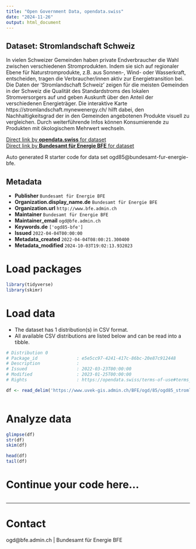 ```yaml
---
title: "Open Government Data, opendata.swiss"
date: "2024-11-26"
output: html_document
---
```


## Dataset: Stromlandschaft Schweiz

In vielen Schweizer Gemeinden haben private Endverbraucher die Wahl zwischen verschiedenen Stromprodukten. Indem sie sich auf regionaler Ebene für Naturstromprodukte, z.B. aus Sonnen-, Wind- oder Wasserkraft, entscheiden, tragen die Verbraucher/innen aktiv zur Energietransition bei. Die Daten der 'Stromlandschaft Schweiz' zeigen für die meisten Gemeinden in der Schweiz die Qualität des Standardstroms des lokalen Stromversorgers auf und geben Auskunft über den Anteil der verschiedenen Energieträger.
Die interaktive Karte https://stromlandschaft.mynewenergy.ch/ hilft dabei, den Nachhaltigkeitsgrad der in den Gemeinden angebotenen Produkte visuell zu vergleichen. Durch weiterführende Infos können Konsumierende zu Produkten mit ökologischem Mehrwert wechseln.

[Direct link by **opendata.swiss** for dataset](https://opendata.swiss/de/dataset/stromlandschaft-schweiz)<br>
[Direct link by **Bundesamt für Energie BFE** for dataset](https://stromlandschaft.mynewenergy.ch/)

Auto generated R starter code for data set ogd85@bundesamt-fur-energie-bfe.

## Metadata

- **Publisher** `Bundesamt für Energie BFE`
- **Organization.display_name.de** `Bundesamt für Energie BFE`
- **Organization.url** `http://www.bfe.admin.ch`
- **Maintainer** `Bundesamt für Energie BFE`
- **Maintainer_email** `ogd@bfe.admin.ch`
- **Keywords.de** `['ogd85-bfe']`
- **Issued** `2022-04-04T00:00:00`
- **Metadata_created** `2022-04-04T08:00:21.300400`
- **Metadata_modified** `2024-10-03T19:02:13.932023`


# Load packages

```r

library(tidyverse)
library(skimr)

```

# Load data

-   The dataset has 1 distribution(s) in CSV format.
-   All available CSV distributions are listed below and can be read into a tibble.

```r

# Distribution 0
# Package_id               : e5e5cc97-4241-417c-86bc-20e87c912448
# Description              : 
# Issued                   : 2022-03-23T00:00:00
# Modified                 : 2023-01-25T00:00:00
# Rights                   : https://opendata.swiss/terms-of-use#terms_by

df <- read_delim('https://www.uvek-gis.admin.ch/BFE/ogd/85/ogd85_stromlandschaft.csv')



```

# Analyze data

```r

glimpse(df)
str(df)
skim(df)

head(df)
tail(df)

```

# Continue your code here...

```r

```

------------------------------------------------------------------------

# Contact

ogd@bfe.admin.ch | Bundesamt für Energie BFE
